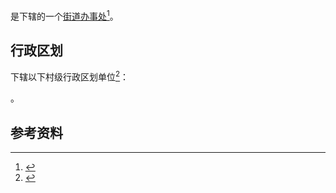 {{noteTA
|G1=浚州
|1=zh-cn:浚州;zh-tw:濬州;zh-hk:濬州;zh-sg:浚州;
|2=zh-cn:浚县;zh-tw:濬縣;zh-hk:濬縣;zh-sg:浚县;
}}
{{中国乡级行政区|41/06/21/002/000}}

'''{{PAGENAMEBASE}}'''是{{PRC admin/fullname|41/06/21/002/000|3}}下辖的一个[[街道办事处|街道办事处]]<ref>{{PRC admin/ref sgc|{{PRC admin/parent|41/06/21/002/000}}}}</ref>。

== 行政区划 ==
{{PAGENAMEBASE}}下辖以下村级行政区划单位<ref>{{PRC admin/ref sgc|41/06/21/002/000}}</ref>：

{{PRC admin/children|41/06/21/002/000}}。

== 参考资料 ==
{{reflist}}

{{河南行政区划小作品}}
{{PRC admin/navcat|41/06/21/002/000}}